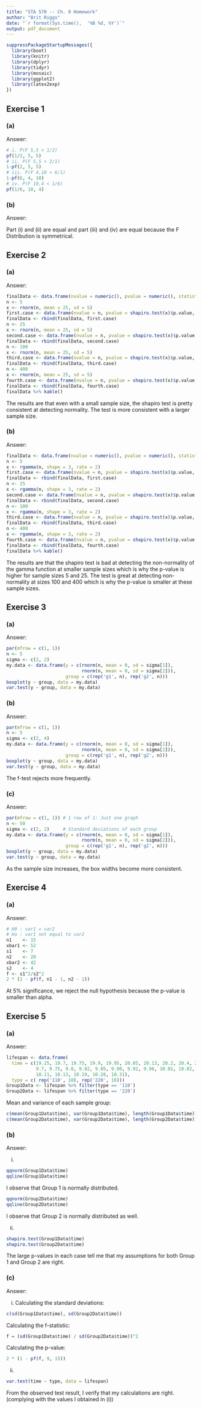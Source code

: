 ```yaml
---
title: "STA 570 -- Ch. 8 Homework"
author: "Brit Riggs"
date: "`r format(Sys.time(),  '%B %d, %Y')`"
output: pdf_document
---
```


```r
suppressPackageStartupMessages({
  library(boot)
  library(knitr)
  library(dplyr)
  library(tidyr)
  library(mosaic)
  library(ggplot2)
  library(latex2exp)
})
```

## Exercise 1

### (a)
Answer: \textbf{Done (GOT IT)}

```r
# i. P(F 5,5 < 1/2)
pf(1/2, 5, 5)
# ii. P(F 5,5 > 2/1)
1-pf(2, 5, 5)
# iii. P(F 4,10 > 6/1)
1-pf(6, 4, 10)
# iv. P(F 10,4 < 1/6)
pf(1/6, 10, 4)
```

### (b)
Answer: \textbf{Done (GOT IT)}

Part (i) and (ii) are equal and part (iii) and (iv) are equal because the F Distribution is symmetrical.

## Exercise 2

### (a)
Answer: \textbf{Done (GOT IT)}

```r
finalData <- data.frame(nvalue = numeric(), pvalue = numeric(), statistic = numeric())
n <- 5                        
x <- rnorm(n, mean = 25, sd = 5) 
first.case <- data.frame(nvalue = n, pvalue = shapiro.test(x)$p.value, statistic = shapiro.test(x)$statistic)
finalData <- rbind(finalData, first.case)
n <- 25                         
x <- rnorm(n, mean = 25, sd = 5) 
second.case <- data.frame(nvalue = n, pvalue = shapiro.test(x)$p.value, statistic = shapiro.test(x)$statistic)
finalData <- rbind(finalData, second.case)
n <- 100                         
x <- rnorm(n, mean = 25, sd = 5) 
third.case <- data.frame(nvalue = n, pvalue = shapiro.test(x)$p.value, statistic = shapiro.test(x)$statistic)
finalData <- rbind(finalData, third.case)
n <- 400                         
x <- rnorm(n, mean = 25, sd = 5) 
fourth.case <- data.frame(nvalue = n, pvalue = shapiro.test(x)$p.value, statistic = shapiro.test(x)$statistic)
finalData <- rbind(finalData, fourth.case)
finalData %>% kable()
```
The results are that even with a small sample size, the shapiro test is pretty consistent at detecting normality.
The test is more consistent with a larger sample size.

### (b)
Answer: \textbf{Done (GOT IT)}

```r
finalData <- data.frame(nvalue = numeric(), pvalue = numeric(), statistic = numeric())
n <- 5
x <- rgamma(n, shape = 3, rate = 2)
first.case <- data.frame(nvalue = n, pvalue = shapiro.test(x)$p.value, statistic = shapiro.test(x)$statistic)
finalData <- rbind(finalData, first.case)
n <- 25                          
x <- rgamma(n, shape = 3, rate = 2)
second.case <- data.frame(nvalue = n, pvalue = shapiro.test(x)$p.value, statistic = shapiro.test(x)$statistic)
finalData <- rbind(finalData, second.case)
n <- 100                          
x <- rgamma(n, shape = 3, rate = 2)
third.case <- data.frame(nvalue = n, pvalue = shapiro.test(x)$p.value, statistic = shapiro.test(x)$statistic)
finalData <- rbind(finalData, third.case)
n <- 400                          
x <- rgamma(n, shape = 3, rate = 2)
fourth.case <- data.frame(nvalue = n, pvalue = shapiro.test(x)$p.value, statistic = shapiro.test(x)$statistic)
finalData <- rbind(finalData, fourth.case)
finalData %>% kable()
```
The results are that the shapiro test is bad at detecting the non-normality of the gamma function at smaller
sample sizes which is why the p-value is higher for sample sizes 5 and 25. The test is great at detecting
non-normality at sizes 100 and 400 which is why the p-value is smaller at these sample sizes.

## Exercise 3

### (a)
Answer: \textbf{Done (GOT IT)}

```r
par(mfrow = c(1, 1))
n <- 5 
sigma <- c(2, 2)
my.data <- data.frame(y = c(rnorm(n, mean = 0, sd = sigma[1]),
                            rnorm(n, mean = 0, sd = sigma[2])),
                      group = c(rep('g1', n), rep('g2', n)))
boxplot(y ~ group, data = my.data) 
var.test(y ~ group, data = my.data)
```

### (b)
Answer: \textbf{Done (GOT IT)}

```r
par(mfrow = c(1, 1)) 
n <- 5 
sigma <- c(2, 4)
my.data <- data.frame(y = c(rnorm(n, mean = 0, sd = sigma[1]),
                            rnorm(n, mean = 0, sd = sigma[2])),
                      group = c(rep('g1', n), rep('g2', n)))
boxplot(y ~ group, data = my.data) 
var.test(y ~ group, data = my.data)
```

The f-test rejects more frequently.

### (c)
Answer: \textbf{Done (GOT IT)}

```r
par(mfrow = c(1, 1)) # 1 row of 1: Just one graph
n <- 50 
sigma <- c(2, 2)     # Standard deviations of each group
my.data <- data.frame(y = c(rnorm(n, mean = 0, sd = sigma[1]),
                            rnorm(n, mean = 0, sd = sigma[2])),
                      group = c(rep('g1', n), rep('g2', n)))
boxplot(y ~ group, data = my.data) 
var.test(y ~ group, data = my.data)
```

As the sample size increases, the box widths become more consistent.

## Exercise 4

### (a)
Answer: \textbf{Done (GOT IT)}

```r
# H0 : var1 = var2
# Ha : var1 not equal to var2
n1    <- 15
xbar1 <- 52
s1    <- 7
n2    <- 20
xbar2 <- 42
s2    <- 4
f <- s1^2/s2^2
2 * (1 - pf(f, n1 - 1, n2 - 1))
```

At 5% significance, we reject the null hypothesis because the p-value is smaller than alpha.

## Exercise 5

### (a)
Answer: \textbf{Done (GOT IT)}

```r
lifespan <- data.frame(
  time = c(19.25, 19.7, 19.75, 19.9, 19.95, 20.05, 20.13, 20.2, 20.4, 20.6,
           9.7, 9.75, 9.8, 9.82, 9.85, 9.90, 9.92, 9.96, 10.01, 10.02, 10.10,
           10.11, 10.13, 10.19, 10.28, 10.31),
  type = c( rep('110', 10), rep('220', 16)))
Group1Data <- lifespan %>% filter(type == '110')
Group2Data <- lifespan %>% filter(type == '220')
```

Mean and variance of each sample group:

```r
c(mean(Group1Data$time), var(Group1Data$time), length(Group1Data$time))
c(mean(Group2Data$time), var(Group2Data$time), length(Group2Data$time))
```

### (b)
Answer: \textbf{Done (GOT IT)}

(i)
```r
qqnorm(Group1Data$time)
qqline(Group1Data$time)
```      
I observe that Group 1 is normally distributed.
```r
qqnorm(Group2Data$time)
qqline(Group2Data$time)
```
I observe that Group 2 is normally distributed as well.

(ii)
```r
shapiro.test(Group1Data$time)
shapiro.test(Group2Data$time)
```

The large p-values in each case tell me that my assumptions for both Group 1 and Group 2 are right.

### (c)
Answer: \textbf{Done (GOT IT)}

(i) Calculating the standard deviations:
```r
c(sd(Group1Data$time), sd(Group2Data$time))
```

Calculating the f-statistic:
```r
f = (sd(Group1Data$time) / sd(Group2Data$time))^2
```

Calculating the p-value:
```r
2 * (1 - pf(f, 9, 15))
```

(ii) 

```r
var.test(time ~ type, data = lifespan)
```
From the observed test result, I verify that my calculations are right. (complying with the values I obtained in (i))
